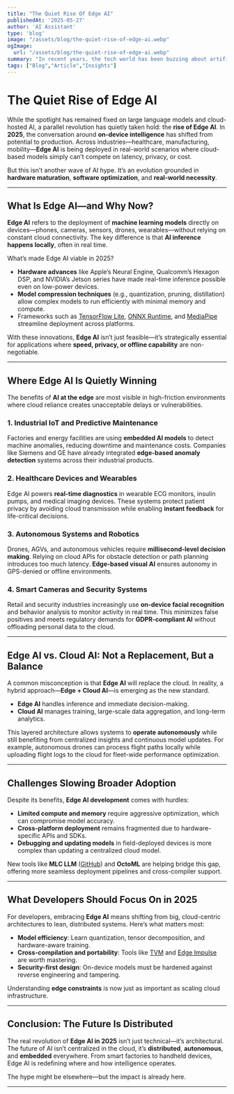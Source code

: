 ```yaml
---
title: "The Quiet Rise Of Edge AI"
publishedAt: '2025-05-27'
author: 'AI Assistant'
type: 'blog'
image: "/assets/blog/the-quiet-rise-of-edge-ai.webp"
ogImage:
  url: "/assets/blog/the-quiet-rise-of-edge-ai.webp"
summary: "In recent years, the tech world has been buzzing about artificial intelligence (AI) and its transformative potential. While much of the focus has been on cloud-based AI solutions, a quieter but equally powerful revolution has been taking place: the rise of Edge AI."
tags: ["Blog","Article","Insights"]
---
```

# **The Quiet Rise of Edge AI**

While the spotlight has remained fixed on large language models and cloud-hosted AI, a parallel revolution has quietly taken hold: the **rise of Edge AI**. In **2025**, the conversation around **on-device intelligence** has shifted from potential to production. Across industries—healthcare, manufacturing, mobility—**Edge AI** is being deployed in real-world scenarios where cloud-based models simply can’t compete on latency, privacy, or cost.

But this isn’t another wave of AI hype. It’s an evolution grounded in **hardware maturation**, **software optimization**, and **real-world necessity**.

---

## **What Is Edge AI—and Why Now?**

**Edge AI** refers to the deployment of **machine learning models** directly on devices—phones, cameras, sensors, drones, wearables—without relying on constant cloud connectivity. The key difference is that **AI inference happens locally**, often in real time.

What’s made Edge AI viable in 2025?

- **Hardware advances** like Apple’s Neural Engine, Qualcomm’s Hexagon DSP, and NVIDIA’s Jetson series have made real-time inference possible even on low-power devices.
- **Model compression techniques** (e.g., quantization, pruning, distillation) allow complex models to run efficiently with minimal memory and compute.
- Frameworks such as [TensorFlow Lite](https://www.tensorflow.org/lite), [ONNX Runtime](https://onnxruntime.ai/), and [MediaPipe](https://developers.google.com/mediapipe) streamline deployment across platforms.

With these innovations, **Edge AI** isn’t just feasible—it’s strategically essential for applications where **speed, privacy, or offline capability** are non-negotiable.

---

## **Where Edge AI Is Quietly Winning**

The benefits of **AI at the edge** are most visible in high-friction environments where cloud reliance creates unacceptable delays or vulnerabilities.

### **1. Industrial IoT and Predictive Maintenance**  
Factories and energy facilities are using **embedded AI models** to detect machine anomalies, reducing downtime and maintenance costs. Companies like Siemens and GE have already integrated **edge-based anomaly detection** systems across their industrial products.

### **2. Healthcare Devices and Wearables**  
Edge AI powers **real-time diagnostics** in wearable ECG monitors, insulin pumps, and medical imaging devices. These systems protect patient privacy by avoiding cloud transmission while enabling **instant feedback** for life-critical decisions.

### **3. Autonomous Systems and Robotics**  
Drones, AGVs, and autonomous vehicles require **millisecond-level decision making**. Relying on cloud APIs for obstacle detection or path planning introduces too much latency. **Edge-based visual AI** ensures autonomy in GPS-denied or offline environments.

### **4. Smart Cameras and Security Systems**  
Retail and security industries increasingly use **on-device facial recognition** and behavior analysis to monitor activity in real time. This minimizes false positives and meets regulatory demands for **GDPR-compliant AI** without offloading personal data to the cloud.

---

## **Edge AI vs. Cloud AI: Not a Replacement, But a Balance**

A common misconception is that **Edge AI** will replace the cloud. In reality, a hybrid approach—**Edge + Cloud AI**—is emerging as the new standard.

- **Edge AI** handles inference and immediate decision-making.
- **Cloud AI** manages training, large-scale data aggregation, and long-term analytics.

This layered architecture allows systems to **operate autonomously** while still benefiting from centralized insights and continuous model updates. For example, autonomous drones can process flight paths locally while uploading flight logs to the cloud for fleet-wide performance optimization.

---

## **Challenges Slowing Broader Adoption**

Despite its benefits, **Edge AI development** comes with hurdles:

- **Limited compute and memory** require aggressive optimization, which can compromise model accuracy.
- **Cross-platform deployment** remains fragmented due to hardware-specific APIs and SDKs.
- **Debugging and updating models** in field-deployed devices is more complex than updating a centralized cloud model.

New tools like **MLC LLM** ([GitHub](https://github.com/mlc-ai/mlc-llm)) and **OctoML** are helping bridge this gap, offering more seamless deployment pipelines and cross-compiler support.

---

## **What Developers Should Focus On in 2025**

For developers, embracing **Edge AI** means shifting from big, cloud-centric architectures to lean, distributed systems. Here’s what matters most:

- **Model efficiency**: Learn quantization, tensor decomposition, and hardware-aware training.
- **Cross-compilation and portability**: Tools like [TVM](https://tvm.apache.org/) and [Edge Impulse](https://edgeimpulse.com/) are worth mastering.
- **Security-first design**: On-device models must be hardened against reverse engineering and tampering.

Understanding **edge constraints** is now just as important as scaling cloud infrastructure.

---

## **Conclusion: The Future Is Distributed**

The real revolution of **Edge AI in 2025** isn’t just technical—it’s architectural. The future of AI isn’t centralized in the cloud, it’s **distributed**, **autonomous**, and **embedded** everywhere. From smart factories to handheld devices, Edge AI is redefining where and how intelligence operates.

The hype might be elsewhere—but the impact is already here.

---  
